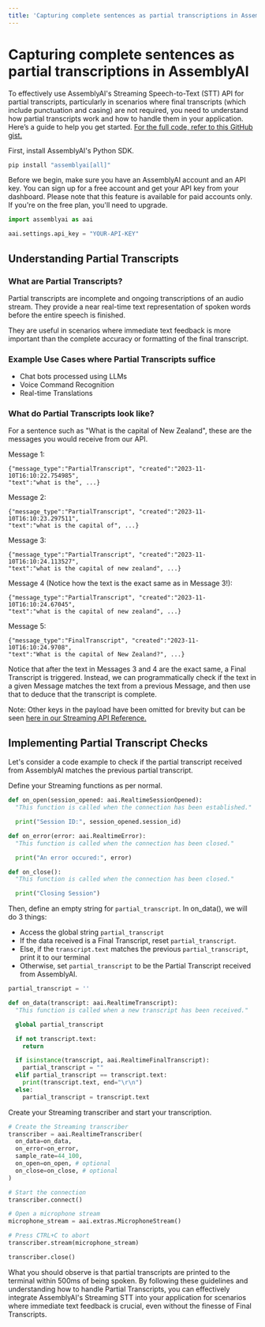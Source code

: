 ```yaml
---
title: 'Capturing complete sentences as partial transcriptions in AssemblyAI'
---
```


# Capturing complete sentences as partial transcriptions in AssemblyAI





To effectively use AssemblyAI's Streaming Speech-to-Text (STT) API for partial transcripts, particularly in scenarios where final transcripts (which include punctuation and casing) are not required, you need to understand how partial transcripts work and how to handle them in your application. Here’s a guide to help you get started. [For the full code, refer to this GitHub gist.](https://gist.github.com/m-ods/84b2a54b417897b06c0e13469fb64d61)


First, install AssemblyAI's Python SDK.


```bash
pip install "assemblyai[all]"
```

Before we begin, make sure you have an AssemblyAI account and an API key. You can sign up for a free account and get your API key from your dashboard. Please note that this feature is available for paid accounts only. If you're on the free plan, you'll need to upgrade.




```python
import assemblyai as aai

aai.settings.api_key = "YOUR-API-KEY"
```

## Understanding Partial Transcripts

### What are Partial Transcripts?
Partial transcripts are incomplete and ongoing transcriptions of an audio stream. They provide a near real-time text representation of spoken words before the entire speech is finished.

They are useful in scenarios where immediate text feedback is more important than the complete accuracy or formatting of the final transcript.

### Example Use Cases where Partial Transcripts suffice
*   Chat bots processed using LLMs
*   Voice Command Recognition
*   Real-time Translations


### What do Partial Transcripts look like?
For a sentence such as "What is the capital of New Zealand", these are the messages you would receive from our API.

Message 1:
```
{"message_type":"PartialTranscript", "created":"2023-11-10T16:10:22.754985",
"text":"what is the", ...}
```

Message 2:
```
{"message_type":"PartialTranscript", "created":"2023-11-10T16:10:23.297511",
"text":"what is the capital of", ...}
```

Message 3:
```
{"message_type":"PartialTranscript", "created":"2023-11-10T16:10:24.113527",
"text":"what is the capital of new zealand", ...}
```

Message 4 (Notice how the text is the exact same as in Message 3!):
```
{"message_type":"PartialTranscript", "created":"2023-11-10T16:10:24.67045",
"text":"what is the capital of new zealand", ...}
```

Message 5:
```
{"message_type":"FinalTranscript", "created":"2023-11-10T16:10:24.9708",
"text":"What is the capital of New Zealand?", ...}
```

Notice that after the text in Messages 3 and 4 are the exact same, a Final Transcript is triggered. Instead, we can programmatically check if the text in a given Message matches the text from a previous Message, and then use that to deduce that the transcript is complete.

Note: Other keys in the payload have been omitted for brevity but can be seen [here in our Streaming API Reference. ](https://www.assemblyai.com/docs/api-reference/streaming)


## Implementing Partial Transcript Checks

Let's consider a code example to check if the partial transcript received from AssemblyAI matches the previous partial transcript.


Define your Streaming functions as per normal.


```python
def on_open(session_opened: aai.RealtimeSessionOpened):
  "This function is called when the connection has been established."

  print("Session ID:", session_opened.session_id)

def on_error(error: aai.RealtimeError):
  "This function is called when the connection has been closed."

  print("An error occured:", error)

def on_close():
  "This function is called when the connection has been closed."

  print("Closing Session")
```

Then, define an empty string for `partial_transcript`. In on_data(), we will do 3 things:


*   Access the global string `partial_transcript`
*   If the data received is a Final Transcript, reset `partial_transcript`.
*   Else, if the `transcript.text` matches the previous `partial_transcript`, print it to our terminal
*   Otherwise, set `partial_transcript` to be the Partial Transcript received from AssemblyAI.




```python
partial_transcript = ''

def on_data(transcript: aai.RealtimeTranscript):
  "This function is called when a new transcript has been received."

  global partial_transcript

  if not transcript.text:
    return

  if isinstance(transcript, aai.RealtimeFinalTranscript):
    partial_transcript = ""
  elif partial_transcript == transcript.text:
    print(transcript.text, end="\r\n")
  else:
    partial_transcript = transcript.text
```

Create your Streaming transcriber and start your transcription.


```python
# Create the Streaming transcriber
transcriber = aai.RealtimeTranscriber(
  on_data=on_data,
  on_error=on_error,
  sample_rate=44_100,
  on_open=on_open, # optional
  on_close=on_close, # optional
)

# Start the connection
transcriber.connect()

# Open a microphone stream
microphone_stream = aai.extras.MicrophoneStream()

# Press CTRL+C to abort
transcriber.stream(microphone_stream)

transcriber.close()
```

What you should observe is that partial transcripts are printed to the terminal within 500ms of being spoken. By following these guidelines and understanding how to handle Partial Transcripts, you can effectively integrate AssemblyAI's Streaming STT into your application for scenarios where immediate text feedback is crucial, even without the finesse of Final Transcripts.

